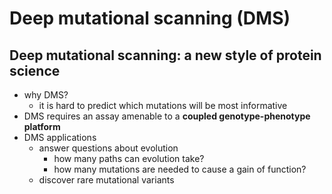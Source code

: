 # Deep mutational scanning (DMS)

## Deep mutational scanning: a new style of protein science
- why DMS?
  - it is hard to predict which mutations will be most informative
- DMS requires an assay amenable to a **coupled genotype-phenotype platform**
- DMS applications
  - answer questions about evolution
    - how many paths can evolution take?
    - how many mutations are needed to cause a gain of function?
  - discover rare mutational variants